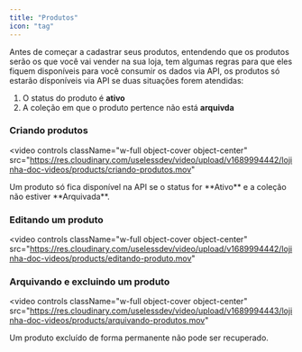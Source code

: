 ```yaml
---
title: "Produtos"
icon: "tag"
---
```


Antes de começar a cadastrar seus produtos, entendendo que os produtos serão
os que você vai vender na sua loja, tem algumas regras para que eles fiquem
disponíveis para você consumir os dados via API, os produtos só estarão dísponíveis
via API se duas situações forem atendidas:

1. O status do produto é **ativo**
2. A coleção em que o produto pertence não está **arquivda**

### Criando produtos

<video
  controls
  className="w-full object-cover object-center"
  src="https://res.cloudinary.com/uselessdev/video/upload/v1689994442/lojinha-doc-videos/products/criando-produtos.mov"
></video>

<Warning>
  Um produto só fica disponível na API se o status for **Ativo** e a coleção não
  estiver **Arquivada**.
</Warning>

### Editando um produto

<video
  controls
  className="w-full object-cover object-center"
  src="https://res.cloudinary.com/uselessdev/video/upload/v1689994442/lojinha-doc-videos/products/editando-produto.mov"
></video>

### Arquivando e excluindo um produto

<video
  controls
  className="w-full object-cover object-center"
  src="https://res.cloudinary.com/uselessdev/video/upload/v1689994443/lojinha-doc-videos/products/arquivando-produtos.mov"
></video>

<Warning>
  Um produto excluído de forma permanente não pode ser recuperado.
</Warning>

